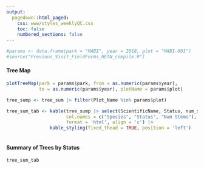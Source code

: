 ```yaml
---
output: 
  pagedown::html_paged:
    css: www/styles_weeklyQC.css
    toc: false
    numbered_sections: false
---
```


```r
#params <- data.frame(park = "MABI", year = 2018, plot = "MABI-001")
#source("Previous_Visit_FieldForms_NETN_compile.R")
```

#### Tree Map 

```r
plotTreeMap(park = params$park, from = as.numeric(params$year), 
            to = as.numeric(params$year), plotName = params$plot)


```

```r
tree_sump <- tree_sum |> filter(Plot_Name %in% params$plot) 

tree_sum_tab <- kable(tree_sump |> select(ScientificName, Status, num_stems),
                      col.names = c("Species", "Status", "Num Stems"),
                      format = 'html', align = 'c') |> 
                kable_styling(fixed_thead = TRUE, position = 'left')
                

```

#### Summary of Trees by Status 
```r
tree_sum_tab
```

